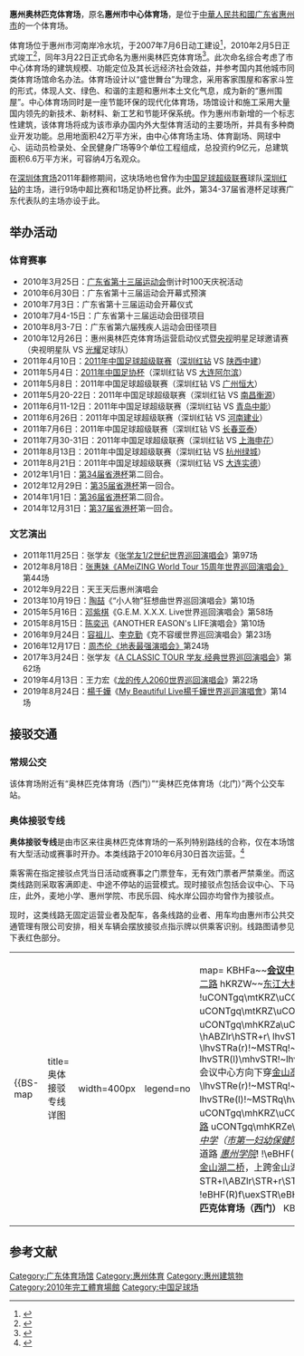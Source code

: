 {{Infobox_Stadium
| stadium_name = 惠州奥林匹克体育场
| nickname = 惠州围屋
| image = 
| location =  [[中華人民共和國|中華人民共和國]][[广东省|广东省]][[惠州市|惠州市]]
| broke_ground = 2007年7月6日
| opened = 2010年2月5日
| closed =
| demolished =
| owner = [[惠州市人民政府|惠州市人民政府]]
| operator =
| surface = [[草|草皮]]
| construction_cost = [[人民币|¥ 9亿元]]
| architect = 中建国际设计顾问有限公司
| former_names = 惠州市中心体育场
| tenants = 
| seating_capacity = 40000座<ref>{{Cite web |url=http://www.worldofstadiums.com/asia/china/guangdong/huizhou-olympic-stadium/ |title=存档副本 |access-date=2017-06-14 |archive-date=2021-06-20 |archive-url=https://web.archive.org/web/20210620231110/http://www.worldofstadiums.com/asia/china/guangdong/huizhou-olympic-stadium/ }}</ref>
}}
'''惠州奥林匹克体育场'''，原名'''惠州市中心体育场'''，是位于[[中華人民共和國|中華人民共和國]][[广东省|广东省]][[惠州市|惠州市]]的一个体育场。

体育场位于惠州市河南岸冷水坑，于2007年7月6日动工建设<ref>{{Cite web |url=http://www.southcn.com/news/dishi/huizhou/ttxw/200707090073.htm |title=惠州中心体育场开工建设 2008年竣工 |access-date=2011-12-29 |archive-date=2017-08-22 |archive-url=https://web.archive.org/web/20170822142026/http://www.southcn.com/news/dishi/huizhou/ttxw/200707090073.htm |dead-url=no }}</ref>，2010年2月5日正式竣工<ref>{{Cite web |url=http://www.gd.xinhuanet.com/dishi/2010-02/05/content_18973032.htm |title=惠州市中心体育场今日竣工  |access-date=2011-12-29 |archive-date=2016-03-04 |archive-url=https://web.archive.org/web/20160304214546/http://www.gd.xinhuanet.com/dishi/2010-02/05/content_18973032.htm |dead-url=no }}</ref>，同年3月22日正式命名为惠州奥林匹克体育场<ref>{{Cite web |url=http://www.huizhou.cn/news/newc_hznews/201003/t20100324_314111.htm |title=惠州市中心体育场正式命名为“惠州奥林匹克体育场” |access-date=2011-12-29 |archive-date=2016-03-04 |archive-url=https://web.archive.org/web/20160304215436/http://www.huizhou.cn/news/newc_hznews/201003/t20100324_314111.htm |dead-url=no }}</ref>。此次命名综合考虑了市中心体育场的建筑规模、功能定位及其长远经济社会效益，并参考国内其他城市同类体育场馆命名办法。体育场设计以“盛世舞台”为理念，采用客家围屋和客家斗笠的形式，体现人文、绿色、和谐的主题和惠州本土文化气息，成为新的“惠州围屋”。中心体育场同时是一座节能环保的现代化体育场，场馆设计和施工采用大量国内领先的新技术、新材料、新工艺和节能环保系统。作为惠州市新增的一个标志性建筑，该体育场将成为该市承办国内外大型体育活动的主要场所，并具有多种商业开发功能。总用地面积42万平方米，由中心体育场主场、体育副场、网球中心、运动员检录处、全民健身广场等9个单位工程组成，总投资约9亿元，总建筑面积6.6万平方米，可容纳4万名观众。

在[[深圳体育场|深圳体育场]]2011年翻修期间，这块场地也曾作为[[中国足球超级联赛|中国足球超级联赛]]球队[[深圳红钻|深圳红钻]]的主场，进行9场中超比赛和1场足协杯比赛。此外，第34-37届省港杯足球赛广东代表队的主场亦设于此。

==举办活动==
{{动态列表}}
===体育赛事===
*2010年3月25日：[[广东省第十三届运动会|广东省第十三届运动会]]倒计时100天庆祝活动
*2010年6月30日：广东省第十三届运动会开幕式预演
*2010年7月3日：广东省第十三届运动会开幕仪式
*2010年7月4-15日：广东省第十三届运动会田径项目
*2010年8月3-7日：广东省第六届残疾人运动会田径项目
*2010年12月26日：惠州奥林匹克体育场运营启动仪式暨[[中国中央电视台|央视]]明星足球邀请赛（央视明星队 VS [[光耀集团|光耀]]足球队）
*2011年4月10日：[[2011年中国足球超级联赛|2011年中国足球超级联赛]]（[[深圳市足球俱乐部|深圳红钻]] VS [[北京人和足球俱乐部|陕西中建]]）
*2011年5月4日：[[2011年中国足协杯|2011年中国足协杯]]（深圳红钻 VS [[大连一方足球俱乐部|大连阿尔滨]]）
*2011年5月8日：2011年中国足球超级联赛（深圳红钻 VS [[广州恒大淘宝足球俱乐部|广州恒大]]）
*2011年5月20-22日：2011年中国足球超级联赛（深圳红钻 VS [[上海申鑫足球俱乐部|南昌衡源]]）
*2011年6月11-12日：2011年中国足球超级联赛（深圳红钻 VS [[青岛中能足球俱乐部|青岛中能]]）
*2011年6月26日：2011年中国足球超级联赛（深圳红钻 VS [[河南建业足球俱乐部|河南建业]]）
*2011年7月6日：2011年中国足球超级联赛（深圳红钻 VS [[长春亚泰足球俱乐部|长春亚泰]]）
*2011年7月30-31日：2011年中国足球超级联赛（深圳红钻 VS [[上海绿地申花足球俱乐部|上海申花]]）
*2011年8月13日：2011年中国足球超级联赛（深圳红钻 VS [[杭州绿城足球俱乐部|杭州绿城]]）
*2011年8月21日：2011年中国足球超级联赛（深圳红钻 VS [[大连实德足球俱乐部|大连实德]]）
*2012年1月1日：[[第34届省港杯|第34届省港杯]]第二回合。
*2012年12月29日：[[第35届省港杯|第35届省港杯]]第一回合。
*2014年1月1日：[[第36届省港杯|第36届省港杯]]第二回合。
*2014年12月31日：[[第37屆省港盃|第37届省港杯]]第一回合。

===文艺演出===
*2011年11月25日：张学友《[[张学友1/2世纪世界巡回演唱会|张学友1/2世纪世界巡回演唱会]]》第97场
*2012年8月18日：[[張惠妹演唱會列表#2011-2013_AMeiZING_World_Tour_15週年世界巡迴演唱會（59場）|张惠妹《AMeiZING World Tour 15周年世界巡回演唱会》]]第44场
*2012年9月22日：天王天后惠州演唱会
*2013年10月19日：[[陶喆|陶喆]]《“小人物”狂想曲世界巡回演唱会》第10场
*2015年5月16日：[[邓紫棋|邓紫棋]]《G.E.M. X.X.X. Live世界巡回演唱会》第58场
*2015年8月15日：[[陈奕迅|陈奕迅]]《ANOTHER EASON's LIFE演唱会》第10场
*2016年9月24日：[[容祖儿|容祖儿]]、[[李克勤|李克勤]]《克不容缓世界巡回演唱会》第23场
*2016年12月17日：[[周杰倫演唱會列表#2016-2019_地表最強_世界巡迴演唱會（120場）|周杰伦《地表最强演唱会》]]第24场
*2017年3月24日：张学友《[[A_CLASSIC_TOUR_学友.经典世界巡回演唱会|A CLASSIC TOUR 学友.经典世界巡回演唱会]]》第62场
*2019年4月13日：王力宏《[[王力宏演唱會列表#龍的傳人2060_世界巡迴演唱會（進行中）|龙的传人2060世界巡回演唱会]]》第22场
*2019年8月24日：[[楊千嬅|楊千嬅]]《[[My_Beautiful_Live楊千嬅世界巡迴演唱會|My Beautiful Live楊千嬅世界巡迴演唱會]]》第14场

==接驳交通==
===常规公交===
该体育场附近有“奥林匹克体育场（西门）”“奥林匹克体育场（北门）”两个公交车站。
{{惠州公交路线|station=奥林匹克体育场（西门）|15|42}}

{{惠州公交路线|station=奥林匹克体育场（北门）|K3|34|52}}

===奥体接驳专线===
'''奥体接驳专线'''是由市区来往奥林匹克体育场的一系列特别路线的合称，仅在本场馆有大型活动或赛事时开办。本类线路于2010年6月30日首次运营。<ref>{{cite news |author=<!--Staff writer(s); no by-line.--> |title=广东省第十三届运动会开幕式预演观众乘车须知 |url=http://e.hznews.com/paper/hzrb/20100630/A3/9/ |newspaper=《惠州日报》 |location=A3版 |date=2010年6月30日 |access-date=2017年11月12日 |archive-url=https://web.archive.org/web/20171113003721/http://e.hznews.com/paper/hzrb/20100630/A3/9/ |archive-date=2017年11月13日 |dead-url=yes }}</ref>

乘客需在指定接驳点凭当日活动或赛事之门票登车，无有效门票者严禁乘坐。而这类线路则采取客满即走、中途不停站的运营模式。现时接驳点包括会议中心、下马庄，此外，麦地小学、惠州学院、市民乐园、纯水岸公园亦均曾作为接驳点。

现时，这类线路无固定运营业者及配车，各条线路的业者、用车均由惠州市公共交通管理有限公司安排，相关车辆会摆放接驳点指示牌以供乘客识别。线路图请参见下表红色部分。

{|align=center
|-
|{{BS-map
| title=奥体接驳专线详图
| width=400px
| legend=no
| map=
KBHFa~~'''[[惠州会议中心|会议中心]]'''
eBHF~~''[[华贸中心|华贸中心]]''
eBHF~~''[[惠州会展中心|会展中心]]西''
eBHF~~''会展中心''
uCONTgq\mhKRZa\uENDEeq~~上跨[[东江二路|东江二路]]
hKRZW~~[[东江大桥|东江大桥]]，上跨[[东江|东江]]
uCONTgq\mhKRZe\uCONTfq~~上跨[[滨江东路_(惠州)|滨江东路]]
tSTRa~~''东江大桥南''
下穿[[东平大道|东平大道]]! !uCONTgq\mtKRZ\uCONTfq~~[[东平地下通道|东平地下通道]]，下穿[[惠州大道|惠州大道]]
uCONTgq\mtKRZ\uCONTfq~~下穿[[东湖西路|东湖西路]]
uCONTgq\mtKRZ\uCONTfq~~下穿未知道路
下穿[[东湖北路|东湖北路]]! !uCONTgq\mtKRZ\uCONTfq~~下穿[[窑头西路|窑头西路]]
tSTRe
uCONTgq\mhKRZa\uCONTfq~~上跨[[东湖路_(惠州)|东湖路]]
hKRZW~~金山大桥北桥，上跨[[新开河_(惠州)|新开河]]
lhvSTRa(l)!~MSTRq\hvSTR+l-\hABZlr\hSTR+r\
lhvSTR(l)\lhSTR3+l(r)!~MASKc1!~hvSTR~R!~lhvSTR(r)!~uv-STR+l!~vNULf-\lhvSTRa(r)!~MSTRq!~uhSTRgq\mhKRZhu!~NULgq\uhSTR+r
lhvSTR(l)\mhvSTR!~lhvSTR(m)!~vNULf\uhSTR+l!~lhvSTR(r)\mhKRZhu\uhSTRg!~MSTRq!~uhSTRe@fq!~ulCONTf@Fq~~会议中心方向下穿[[金山高架桥|金山高架桥]]
lhvSTR(l)\lhSTRl+4(r)!~MASKc2!~hvSTR~R!~lhvSTR(r)!~uv-STRl!~vNULf-\lhvSTRe(r)!~MSTRq!~uhKRZho\mhKRZhu!~NULfq\uhSTRr~~会议中心方向两次下穿金山环岛
lhvSTRe(l)!~MSTRq\hvSTRl-\lhABZgr+r!~ABZmg+r\hSTRg\
\hABZg+l\hSTRr
hKRZW~~金山大桥南桥，上跨[[西枝江|西枝江]]
uCONTgq\mhKRZ\uCONTfq~~上跨[[惠沙堤二路|惠沙堤二路]]
hKRZW~~金山一桥，上跨[[金山湖|金山湖]]
uCONTgq\mhKRZ\uCONTfq~~上跨[[环湖一路|环湖一路]]
uCONTgq\mhKRZe\uCONTfq~~[[三环金山立交桥|三环金山立交桥]]，上跨[[惠州三环路|三环南路]]
\STRl\STR+r
'''下马庄'''! !KBHFa\\eBHF~~''[[中洲实验小学|中洲实验小学]]''
''[[惠州市惠港中学|惠港中学]]（[[惠州市第一妇幼保健院|市第一妇幼保健院]]）''! !eBHF\\eBHF~~''河南岸农贸市场''
''[[华康医院|华康医院]]''! !\eBHF(L)g\uENDEaq\mhKRZa\uENDEeq~~上跨未知道路
''[[惠州学院|惠州学院]]''! !\eBHF(R)f\uCONTgq\mhKRZ\uCONTfq~~上跨未知道路
[[吊鸡沥十桥|吊鸡沥十桥]]，上跨[[吊鸡沥|吊鸡沥]]! !WBRÜCKE2\\hKRZWe~~[[金山湖二桥|金山湖二桥]]，上跨金山湖
''山水华府''! !eBHF\\eBHF~~''金山二桥南''
''香榭园''! !eBHF\\STR
''冷水坑''! !eBHF\\STR
STR+l\ABZlr\STR+r\STR\
''下穿[[惠州四环路|四环南路]]''! !emKRZu!~uexlCONTg@Gq\uexSTR+r\STRg\STR\
''四环南路东''! !eBHF(R)f\uexSTR\eBHF(L)g\STR\
STRl\uexSTR!~ABZ+lr\STRr\STR\
''红光村''! !eBHF\\STR
STRl\ABZ+lr\STRr
eBHF~~'''奥林匹克体育场（西门）'''
KBHFe~~'''奥林匹克体育场（P1停车场）'''
}}
|}

==参考文献==
{{reflist}}

[[Category:广东体育场馆|Category:广东体育场馆]]
[[Category:惠州体育|Category:惠州体育]]
[[Category:惠州建筑物|Category:惠州建筑物]]
[[Category:2010年完工體育場館|Category:2010年完工體育場館]]
[[Category:中国足球场|Category:中国足球场]]
